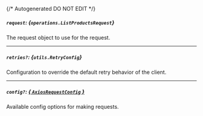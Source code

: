 {/* Autogenerated DO NOT EDIT  */}

##### `request`: *{`operations.ListProductsRequest`}*
The request object to use for the request.
<Collapsible>
    <ListProductsRequest/>
</Collapsible>

---
##### `retries?`: *{`utils.RetryConfig`}*
Configuration to override the default retry behavior of the client.
<Collapsible>
    <Retryconfig/>
</Collapsible>

---
##### `config?`: [*{ `AxiosRequestConfig` }*](https://axios-http.com/docs/req_config)
Available config options for making requests.


